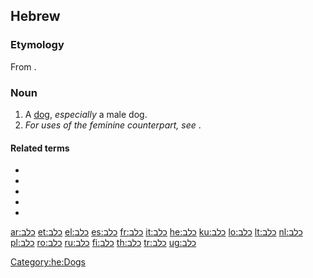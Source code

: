 ==Hebrew==

===Etymology===
From {{proto|Semitic|kalb-|lang=he}}.

===Noun===
{{he-noun|g=m|tr=kélev|wv=כֶּלֶב|f=כלבה|fwv=כַּלְבָּה|pl=כלבים|plwv=כְּלָבִים|cons=כלב|conswv=כֶּלֶב־}}

# A [[dog]], ''especially'' a male dog.
# ''For uses of the feminine counterpart, see'' '''{{Hebr|[[כלבה|כַּלְבָּה]]}}'''.

====Related terms====
* {{onym|he|כלב ים|כֶּלֶב־יָם|sc=Hebr|tr=kélev-yam}}
* {{onym|he|כלב נהר|כֶּלֶב־נָהָר|sc=Hebr|tr=kélev-náhar}}
* {{onym|he|כלבלב|כְּלַבְלָב|sc=Hebr|tr=k'lavláv}}
* {{onym|he|כלבן|כַּלְבָן|sc=Hebr|tr=kalbán}}
* {{onym|he|כלבת|כַּלֶּבֶת|sc=Hebr|tr=kalévet}}

[[Category:he:Dogs]]

[[ar:כלב]]
[[et:כלב]]
[[el:כלב]]
[[es:כלב]]
[[fr:כלב]]
[[it:כלב]]
[[he:כלב]]
[[ku:כלב]]
[[lo:כלב]]
[[lt:כלב]]
[[nl:כלב]]
[[pl:כלב]]
[[ro:כלב]]
[[ru:כלב]]
[[fi:כלב]]
[[th:כלב]]
[[tr:כלב]]
[[ug:כלב]]